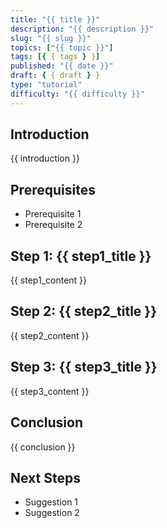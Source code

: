 ```yaml
---
title: "{{ title }}"
description: "{{ description }}"
slug: "{{ slug }}"
topics: ["{{ topic }}"]
tags: [{ { tags } }]
published: "{{ date }}"
draft: { { draft } }
type: "tutorial"
difficulty: "{{ difficulty }}"
---
```


## Introduction

{{ introduction }}

## Prerequisites

- Prerequisite 1
- Prerequisite 2

## Step 1: {{ step1_title }}

{{ step1_content }}

## Step 2: {{ step2_title }}

{{ step2_content }}

## Step 3: {{ step3_title }}

{{ step3_content }}

## Conclusion

{{ conclusion }}

## Next Steps

- Suggestion 1
- Suggestion 2

